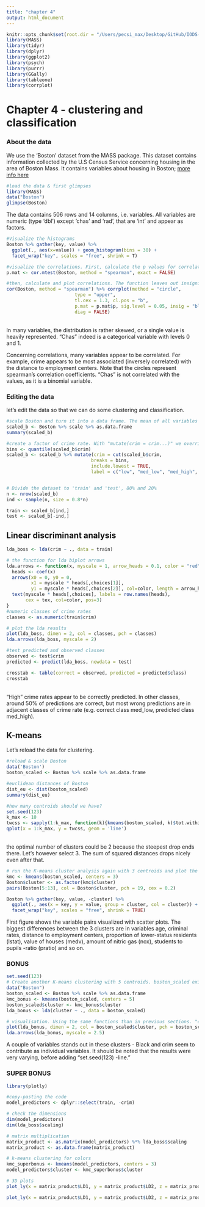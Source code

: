 ```yaml
---
title: "chapter 4"
output: html_document
---
```


```r
knitr::opts_chunk$set(root.dir = "/Users/pecsi_max/Desktop/GitHub/IODS-project/")
library(MASS)
library(tidyr)
library(dplyr)
library(ggplot2)
library(psych)
library(purrr)
library(GGally)
library(tableone)
library(corrplot)
```

# Chapter 4 - clustering and classification
### About the data
We use the 'Boston' dataset from the MASS package. This dataset contains information collected by the U.S Census Service concerning housing in the area of Boston Mass. It contains variables about housing in Boston; [more info here](https://www.cs.toronto.edu/~delve/data/boston/bostonDetail.html)



```r
#load the data & first glimpses
library(MASS)
data("Boston")
glimpse(Boston)
```

The data contains 506 rows and 14 columns, i.e. variables. All variables are numeric (type 'dbl') except 'chas' and 'rad', that are 'int' and appear as factors.

```r
#Visualize the histograms
Boston %>% gather(key, value) %>%
  ggplot(., aes(x=value)) + geom_histogram(bins = 30) + 
  facet_wrap("key", scales = "free", shrink = T)

#visualize the correlations. First, calculate the p values for correlations
p.mat <- cor.mtest(Boston, method = "spearman", exact = FALSE)

#then, calculate and plot correlations. The function leaves out insignificant correlations
cor(Boston, method = "spearman") %>% corrplot(method = "circle", 
                         type = "upper", 
                         tl.cex = 1.3, cl.pos = "b",
                         p.mat = p.mat$p, sig.level = 0.05, insig = "blank",
                         diag = FALSE)

```
<br>
In many variables, the distribution is rather skewed, or a single value is heavily represented. "Chas" indeed is a categorical variable with levels 0 and 1. 

Concerning correlations, many variables appear to be correlated. For example, crime appears to be most associated (inversely correlated) with the distance to employment centers. Note that the circles represent spearman's correlation coefficients. "Chas" is not correlated with the values, as it is a binomial variable. 

### Editing the data
let's edit the data so that we can do some clustering and classification.
```r
#scale Boston and turn it into a data frame. The mean of all variables becomes 0 and values are SD's from center. 
scaled_b <- Boston %>% scale %>% as.data.frame
summary(scaled_b)

#create a factor of crime rate. With "mutate(crim = crim...)" we override the old values of 'crim' and we don't need to drop any old variables
bins <- quantile(scaled_b$crim)
scaled_b <- scaled_b %>% mutate(crim = cut(scaled_b$crim, 
                               breaks = bins, 
                               include.lowest = TRUE, 
                               label = c("low", "med_low", "med_high", "high")))


# Divide the dataset to 'train' and 'test', 80% and 20%
n <- nrow(scaled_b)
ind <- sample(n, size = 0.8*n)

train <- scaled_b[ind,]
test <- scaled_b[-ind,]
```

## Linear discriminant analysis
```r
lda_boss <- lda(crim ~ ., data = train)

# the function for lda biplot arrows
lda.arrows <- function(x, myscale = 1, arrow_heads = 0.1, color = "red", tex = 0.75, choices = c(1,2)){
  heads <- coef(x)
  arrows(x0 = 0, y0 = 0, 
         x1 = myscale * heads[,choices[1]], 
         y1 = myscale * heads[,choices[2]], col=color, length = arrow_heads)
  text(myscale * heads[,choices], labels = row.names(heads), 
       cex = tex, col=color, pos=3)
}
#numeric classes of crime rates
classes <- as.numeric(train$crim)

# plot the lda results
plot(lda_boss, dimen = 2, col = classes, pch = classes)
lda.arrows(lda_boss, myscale = 2)

#test predicted and observed classes
observed <- test$crim
predicted <- predict(lda_boss, newdata = test)

crosstab <- table(correct = observed, predicted = predicted$class)
crosstab
```
<br>
"High" crime rates appear to be correctly predicted. In other classes, around 50% of predictions are correct, but most wrong predictions are in adjacent classes of crime rate (e.g. correct class med_low, predicted class med_high).

## K-means
Let's reload the data for clustering.
```r
#reload & scale Boston
data('Boston') 
boston_scaled <- Boston %>% scale %>% as.data.frame 

#euclidean distances of Boston
dist_eu <- dist(boston_scaled)
summary(dist_eu)

#how many centroids should we have?
set.seed(123)
k_max <- 10
twcss <- sapply(1:k_max, function(k){kmeans(boston_scaled, k)$tot.withinss})
qplot(x = 1:k_max, y = twcss, geom = 'line')
```
<br>
the optimal number of clusters could be 2 because the steepest drop ends there. Let's however select 3. The sum of squared distances drops nicely even after that. 
```r
# run the K-means cluster analysis again with 3 centroids and plot the results
kmc <- kmeans(boston_scaled, centers = 3)
Boston$cluster <- as.factor(kmc$cluster)
pairs(Boston[5:13], col = Boston$cluster, pch = 19, cex = 0.2)

Boston %>% gather(key, value, -cluster) %>%
  ggplot(., aes(x = key, y = value, group = cluster, col = cluster)) + geom_boxplot() + 
  facet_wrap("key", scales = "free", shrink = TRUE)
```
First figure shows the variable pairs visualized with scatter plots. The biggest differences between the 3 clusters are in variables age, criminal rates, distance to employment centers, proportion of lower-status residents (lstat), value of houses (medv), amount of nitric gas (nox), students to pupils -ratio (pratio) and so on. 

### BONUS

```r
set.seed(123)
# Create another K-means clustering with 5 centroids. boston_scaled exists.
data("Boston")
boston_scaled <- Boston %>% scale %>% as.data.frame
kmc_bonus <- kmeans(boston_scaled, centers = 5)
boston_scaled$cluster <- kmc_bonus$cluster
lda_bonus <- lda(cluster ~ ., data = boston_scaled)

# visualisation. Using the same functions than in previous sections. "col" and "pch" are set to boston$clusters
plot(lda_bonus, dimen = 2, col = boston_scaled$cluster, pch = boston_scaled$cluster)
lda.arrows(lda_bonus, myscale = 2.5)

```

A couple of variables stands out in these clusters - Black and crim seem to contribute as individual variables. It should be noted that the results were very varying, before adding "set.seed(123) -line." 

### SUPER BONUS

```r
library(plotly)

#copy-pasting the code
model_predictors <- dplyr::select(train, -crim)

# check the dimensions
dim(model_predictors)
dim(lda_boss$scaling)

# matrix multiplication
matrix_product <- as.matrix(model_predictors) %*% lda_boss$scaling
matrix_product <- as.data.frame(matrix_product)

# k-means clustering for colors
kmc_superbonus <- kmeans(model_predictors, centers = 3)
model_predictors$cluster <- kmc_superbonus$cluster

# 3D plots
plot_ly(x = matrix_product$LD1, y = matrix_product$LD2, z = matrix_product$LD3, color = train$crim)

plot_ly(x = matrix_product$LD1, y = matrix_product$LD2, z = matrix_product$LD3, color = model_predictors$cluster)
        
```

